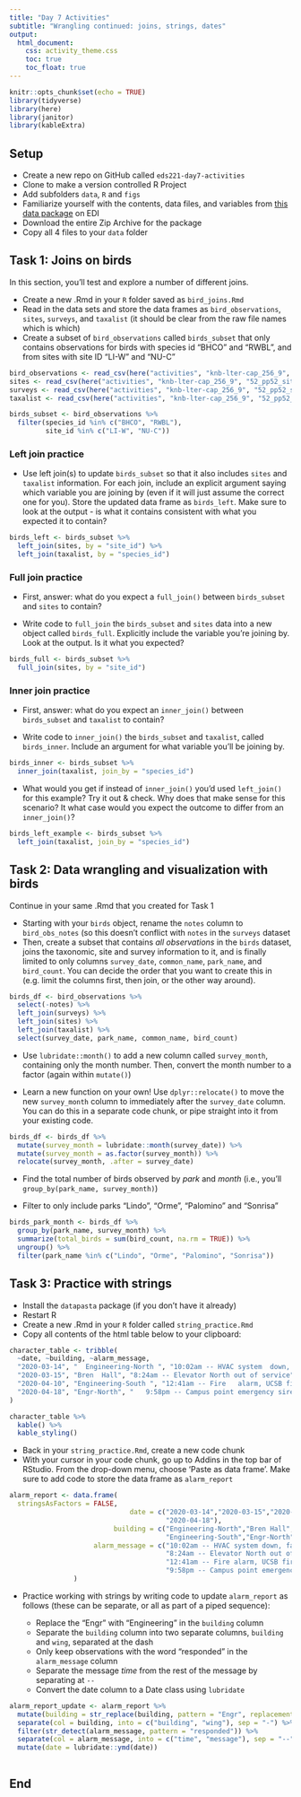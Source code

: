 ```yaml
---
title: "Day 7 Activities"
subtitle: "Wrangling continued: joins, strings, dates"
output: 
  html_document:
    css: activity_theme.css
    toc: true
    toc_float: true
---
```


```r
knitr::opts_chunk$set(echo = TRUE)
library(tidyverse)
library(here)
library(janitor)
library(kableExtra)
```

## Setup

- Create a new repo on GitHub called `eds221-day7-activities`
- Clone to make a version controlled R Project
- Add subfolders `data`, `R` and `figs`
- Familiarize yourself with the contents, data files, and variables from [this data package](https://portal.edirepository.org/nis/mapbrowse?packageid=knb-lter-cap.256.9) on EDI
- Download the entire Zip Archive for the package
- Copy all 4 files to your `data` folder

## Task 1: Joins on birds

In this section, you'll test and explore a number of different joins. 

- Create a new .Rmd in your `R` folder saved as `bird_joins.Rmd`
- Read in the data sets and store the data frames as `bird_observations`, `sites`, `surveys`, and `taxalist` (it should be clear from the raw file names which is which)
- Create a subset of `bird_observations` called `birds_subset` that only contains observations for birds with species id "BHCO" and "RWBL", and from sites with site ID "LI-W" and "NU-C"

```r
bird_observations <- read_csv(here("activities", "knb-lter-cap_256_9", "52_pp52_birds_1.csv"))
sites <- read_csv(here("activities", "knb-lter-cap_256_9", "52_pp52_sites_1.csv"))
surveys <- read_csv(here("activities", "knb-lter-cap_256_9", "52_pp52_surveys_1.csv"))
taxalist <- read_csv(here("activities", "knb-lter-cap_256_9", "52_pp52_taxalist_1.csv"))

birds_subset <- bird_observations %>% 
  filter(species_id %in% c("BHCO", "RWBL"),
         site_id %in% c("LI-W", "NU-C"))
```

### Left join practice

- Use left join(s) to update `birds_subset` so that it also includes `sites` and `taxalist` information. For each join, include an explicit argument saying which variable you are joining by (even if it will just assume the correct one for you). Store the updated data frame as `birds_left`. Make sure to look at the output - is what it contains consistent with what you expected it to contain?  
```r
birds_left <- birds_subset %>% 
  left_join(sites, by = "site_id") %>% 
  left_join(taxalist, by = "species_id")
```

### Full join practice

- First, answer: what do you expect a `full_join()` between `birds_subset` and `sites` to contain? 

- Write code to `full_join` the `birds_subset` and `sites` data into a new object called `birds_full`. Explicitly include the variable you're joining by. Look at the output. Is it what you expected? 

```r
birds_full <- birds_subset %>% 
  full_join(sites, by = "site_id")
```

### Inner join practice

- First, answer: what do you expect an `inner_join()` between `birds_subset` and `taxalist` to contain? 

- Write code to `inner_join()` the `birds_subset` and `taxalist`, called `birds_inner`. Include an argument for what variable you'll be joining by. 

```r
birds_inner <- birds_subset %>% 
  inner_join(taxalist, join_by = "species_id")
```

- What would you get if instead of `inner_join()` you'd used `left_join()` for this example? Try it out & check. Why does that make sense for this scenario? It what case would you expect the outcome to differ from an `inner_join()`?

```r
birds_left_example <- birds_subset %>% 
  left_join(taxalist, join_by = "species_id")
```

## Task 2: Data wrangling and visualization with birds

Continue in your same .Rmd that you created for Task 1

- Starting with your `birds` object, rename the `notes` column to `bird_obs_notes` (so this doesn't conflict with `notes` in the `surveys` dataset
- Then, create a subset that contains *all observations* in the `birds` dataset, joins the taxonomic, site and survey information to it, and is finally limited to only columns `survey_date`, `common_name`, `park_name`, and `bird_count`. You can decide the order that you want to create this in (e.g. limit the columns first, then join, or the other way around).

```r
birds_df <- bird_observations %>% 
  select(-notes) %>% 
  left_join(surveys) %>% 
  left_join(sites) %>% 
  left_join(taxalist) %>% 
  select(survey_date, park_name, common_name, bird_count)
```

- Use `lubridate::month()` to add a new column called `survey_month`, containing only the month number. Then, convert the month number to a factor (again within `mutate()`)

- Learn a new function on your own! Use `dplyr::relocate()` to move the new `survey_month` column to immediately after the `survey_date` column. You can do this in a separate code chunk, or pipe straight into it from your existing code. 

```r
birds_df <- birds_df %>% 
  mutate(survey_month = lubridate::month(survey_date)) %>% 
  mutate(survey_month = as.factor(survey_month)) %>% 
  relocate(survey_month, .after = survey_date)
```

- Find the total number of birds observed by *park* and *month* (i.e., you'll `group_by(park_name, survey_month)`)

- Filter to only include parks "Lindo", "Orme", "Palomino" and "Sonrisa"

```r
birds_park_month <- birds_df %>% 
  group_by(park_name, survey_month) %>% 
  summarize(total_birds = sum(bird_count, na.rm = TRUE)) %>% 
  ungroup() %>% 
  filter(park_name %in% c("Lindo", "Orme", "Palomino", "Sonrisa"))
```

## Task 3: Practice with strings

- Install the `datapasta` package (if you don't have it already)
- Restart R
- Create a new .Rmd in your `R` folder called `string_practice.Rmd`
- Copy all contents of the html table below to your clipboard: 

```r
character_table <- tribble(
  ~date, ~building, ~alarm_message,
  "2020-03-14", "  Engineering-North ", "10:02am -- HVAC system  down, facilities management alerted ",
  "2020-03-15", "Bren  Hall", "8:24am -- Elevator North out of service",
  "2020-04-10", "Engineering-South ", "12:41am -- Fire   alarm, UCSB fire responded and cleared",
  "2020-04-18", "Engr-North", "   9:58pm -- Campus point emergency siren, UCPD responded"
)

character_table %>% 
  kable() %>% 
  kable_styling()
```

- Back in your `string_practice.Rmd`, create a new code chunk
- With your cursor in your code chunk, go up to Addins in the top bar of RStudio. From the drop-down menu, choose 'Paste as data frame'. Make sure to add code to store the data frame as `alarm_report`

```r
alarm_report <- data.frame(
  stringsAsFactors = FALSE,
                              date = c("2020-03-14","2020-03-15","2020-04-10",
                                       "2020-04-18"),
                          building = c("Engineering-North","Bren Hall",
                                       "Engineering-South","Engr-North"),
                     alarm_message = c("10:02am -- HVAC system down, facilities management alerted",
                                       "8:24am -- Elevator North out of service",
                                       "12:41am -- Fire alarm, UCSB fire responded and cleared",
                                       "9:58pm -- Campus point emergency siren, UCPD responded")
                )

```

- Practice working with strings by writing code to update `alarm_report` as follows (these can be separate, or all as part of a piped sequence): 

  - Replace the "Engr" with "Engineering" in the `building` column
  - Separate the `building` column into two separate columns, `building` and `wing`, separated at the dash
  - Only keep observations with the word "responded" in the `alarm_message` column
  - Separate the message *time* from the rest of the message by separating at `--`
  - Convert the date column to a Date class using `lubridate`
  

```r
alarm_report_update <- alarm_report %>% 
  mutate(building = str_replace(building, pattern = "Engr", replacement = "Engineering")) %>% 
  separate(col = building, into = c("building", "wing"), sep = "-") %>% 
  filter(str_detect(alarm_message, pattern = "responded")) %>% 
  separate(col = alarm_message, into = c("time", "message"), sep = "--") %>% 
  mutate(date = lubridate::ymd(date))
  
```

## End

